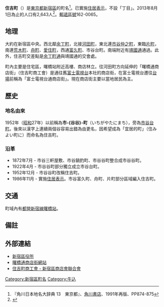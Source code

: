 {{Pathnav|日本|東京都|新宿區|name=住吉町|frame=1}}
{{Infobox Settlement
|official_name = 住吉町
|native_name =
|settlement_type = [[町|町]]
|image_skyline =
|imagesize =
|image_caption =
|image_flag =
|image_seal =
| image_map =
| map_caption =
| pushpin_map =
|subdivision_type = [[國家|國家]]
|subdivision_name = [[File:Flag_of_Japan.svg|border]] [[日本|日本]]
|subdivision_type1 = [[都道府縣|都道府縣]]
|subdivision_name1 = [[File:Flag_of_Tokyo_Prefecture.svg|25px]] [[東京都|東京都]]
|subdivision_type2 = [[東京都區部|特別區]]
|subdivision_name2 = [[File:Flag_of_Shinjuku,_Tokyo.svg|25px]] [[新宿區|新宿區]]
|established_title =
|established_date =
|government_type =
|leader_title =
|leader_name =
|area_magnitude =
|area_total_sq_mi =
|area_total_km2 =
|area_land_sq_mi =
|area_land_km2 =
|area_urban_sq_mi =
|area_urban_km2 =
|area_metro_km2 =
|area_metro_sq_mi =
|population_as_of= 2013年（平成25年）8月1日
|population_footnotes =
|population_total = 2643
|population_urban =
|population_metro =
|population_density_sq_mi =
|population_density_km2 =
| timezone = [[日本標準時間|JST]]
| utc_offset = +9
|timezone_DST =
|utc_offset_DST =
|latd=|latm=|lats=|latNS=
|longd=|longm=|longs=|longEW=
|elevation_footnotes=
|elevation_m =
|elevation_ft =
|postal_code_type = [[郵遞區號|郵遞區號]]
|postal_code = 162-0065
|area_code =
|website =
|footnotes =
}}
'''住吉町'''（{{jpn|j=住吉町|hg=すみよしちょう|rm=Sumiyoshichō|f=y}}）是[[東京都|東京都]][[新宿區|新宿區]]的町名<ref name="kado">『角川日本地名大辞典 13　東京都』、[[角川書店|角川書店]]、1991年再版、PP874-875</ref>。已實施[[住居表示|住居表示]]，不設「丁目」。2013年8月1日為止的人口有2,643人<ref>{{Cite web |url=http://www.city.shinjuku.lg.jp/content/000130038.xls |title=新宿区　住民基本台帳の町丁別世帯数及び男女別人口（日本人と外国人の合計） |accessdate=2013-08-10 |archive-date=2014-08-19 |archive-url=https://web.archive.org/web/20140819083633/http://www.city.shinjuku.lg.jp/content/000130038.xls |dead-url=no }}</ref>。[[郵遞區號|郵遞區號]]162-0065。

== 地理 ==
大約在新宿區中央。西北鄰[[余丁町|余丁町]]，北接[[河田町|河田町]]，東北連[[市谷仲之町|市谷仲之町]]，東臨[[片町_(新宿區)|片町]]，南連[[荒木町_(新宿區)|荒木町]]、[[舟町_(新宿區)|舟町]]、[[愛住町|愛住町]]，西通[[富久町|富久町]]、市谷台町。南端附近有[[靖國通|靖國通]]通過。此外，住吉町交差點是[[余丁町通|余丁町通]]與靖國通的交會處。

町內主要是住宅區，曙橋站附近高樓、商店林立。往河田町方向延伸的「曙橋通商店街」（住吉町商工會）是通往舊[[富士電視台|富士電視台]]本社的商店街，在富士電視台遷往[[台場|台場]]前稱為「富士電視台通商店街」。現在商店街主要以當地居民為主。

== 歷史 ==
=== 地名由來 ===
1952年（[[昭和|昭和]]27年）以前稱為'''市-{谷谷}-町'''（いちがやたにまち），旁為[[市谷台町|市谷台町]]。後來以漢字上連續兩個谷容易出錯為由更名，因希望成為「宜居的町」（住みよい町に）而命名為住吉町。

=== 沿革 ===
* 1872年7月 - 市谷三軒屋敷、市谷鍋釣町、市谷谷町整合成市谷谷町。
* 1922年4月 - 市谷谷町部分獨立成立市谷台町。
* 1952年12月 - 市谷谷町改稱住吉町。
* 1986年11月 - 實施[[住居表示|住居表示]]。市谷富久町、舟町、片町部分區域編入住吉町。

== 交通 ==
町域內有[[都營地下鐵新宿線|都營新宿線]][[曙橋站|曙橋站]]。

== 備註 ==
{{reflist}}

== 外部連結 ==
* [http://www.city.shinjuku.lg.jp/ 新宿區役所]{{Wayback|url=http://www.city.shinjuku.lg.jp/ |date=20130630141142 }}
* [http://www.akebonobashi.com/ 曙橋通商店街網站]{{Wayback|url=http://www.akebonobashi.com/ |date=20130518222634 }}
* [https://web.archive.org/web/20131010035326/http://shinjukuku-kushouren.net/086/ 住吉町商工會 - 新宿區商店會聯合會]

{{新宿區的町名}}

{{DEFAULTSORT:Sumiyoshicho}}
[[Category:新宿區町名|Category:新宿區町名]]
[[Category:牛込|Category:牛込]]